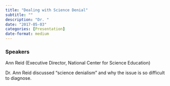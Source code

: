 ```yaml
---
title: "Dealing with Science Denial"
subtitle: ""
description: "Dr. "
date: "2017-05-03"
categories: [Presentation]
date-format: medium 
---
```


### Speakers  
Ann Reid (Executive Director, National Center for Science Education)

Dr. Ann Reid discussed “science denialism ” and why the issue is so difficult to diagnose.

